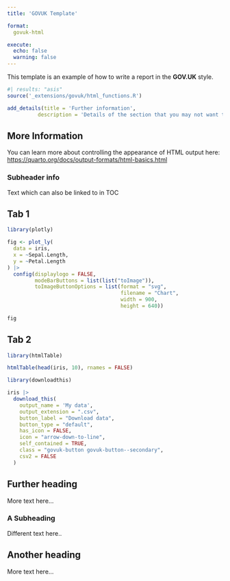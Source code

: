 ```yaml
---
title: 'GOVUK Template'

format:
  govuk-html

execute:
  echo: false
  warning: false
---
```


This template is an example of how to write a report in the **GOV.UK** style.


```r
#| results: "asis"
source('_extensions/govuk/html_functions.R')

add_details(title = 'Further information', 
          description = 'Details of the section that you may not want to show as part of the main page but as extra information for anyone particularly interested.')

```

## More Information 

You can learn more about controlling the appearance of HTML output here: <https://quarto.org/docs/output-formats/html-basics.html>

### Subheader info
Text which can also be linked to in TOC

::: {.panel-tabset}

## Tab 1

```r

library(plotly)

fig <- plot_ly(
  data = iris,
  x = ~Sepal.Length,
  y = ~Petal.Length
) |> 
  config(displaylogo = FALSE,
         modeBarButtons = list(list("toImage")),
         toImageButtonOptions = list(format = "svg",
                                     filename = "Chart",
                                     width = 900,
                                     height = 640))

fig

```


## Tab 2

```r

library(htmlTable)

htmlTable(head(iris, 10), rnames = FALSE)

```

:::

```r

library(downloadthis)

iris |>
  download_this(
    output_name = 'My data',
    output_extension = ".csv",
    button_label = "Download data",
    button_type = "default",
    has_icon = FALSE,
    icon = "arrow-down-to-line",
    self_contained = TRUE,
    class = "govuk-button govuk-button--secondary",
    csv2 = FALSE
  )

```

## Further heading

More text here...

### A Subheading 

Different text here..

## Another heading

More text here...